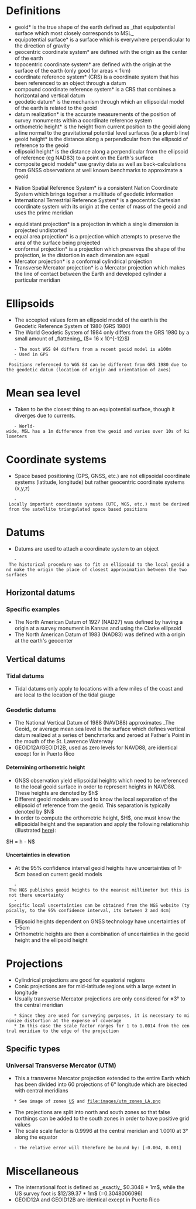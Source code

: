 = Definitions =
*geoid* is the true shape of the earth defined as _that equipotential surface which most closely corresponds to MSL_
*equipotential surface* is a surface which is everywhere perpendicular to the direction of gravity
*geocentric coordinate system* are defined with the origin as the center of the earth
*topocentric coordinate system* are defined with the origin at the surface of the earth (only good for areas < 1km)
*coordinate reference system* (CRS) is a coordinate system that has been referenced to an object through a datum
*compound coordinate reference system* is a CRS that combines a horizontal and vertical datum
*geodetic datum* is the mechanism through which an ellipsoidal model of the earth is related to the geoid
*datum realization* is the accurate measurements of the position of survey monuments within a coordinate reference system
*orthometric height* is the height from current position to the geoid along a line normal to the gravitational potential level surfaces (ie a plumb line)
*geoid height* is the distance along a perpendicular from the ellipsoid of reference to the geoid
*ellipsoid height* is the distance along a perpendicular from the ellipsoid of reference (eg NAD83) to a point on the Earth's surface
*composite geoid models* use gravity data as well as back-calculations from GNSS observations at well known benchmarks to approximate a geoid

*Nation Spatial Reference System* is a consistent Nation Coordinate System which brings together a multitude of geodetic information
*International Terrestrial Reference System* is a geocentric Cartesian coordinate system with its origin at the center of mass of the geoid and uses the prime meridian

*equidistant projection* is a projection in which a single dimension is projected undistorted
*equal area projection* is a projection which attempts to preserve the area of the surface being projected
*conformal projection* is a projection which preserves the shape of the projection, ie the distortion in each dimension are equal
*Mercator projection* is a conformal cylindrical projection
*Transverse Mercator projection* is a Mercator projection which makes the line of contact between the Earth and developed cylinder a particular meridian

= Ellipsoids =
* The accepted values form an ellipsoid model of the earth is the Geodetic Reference System of 1980 (GRS 1980)
* The World Geodetic System of 1984 only differs from the GRS 1980 by a small amount of _flattening_ ($= 16 x 10^{-12}$)
	- The most WGS 84 differs from a recent geoid model is ±100m
	- Used in GPS
	- Positions referenced to WGS 84 can be different from GRS 1980 due to the geodetic datum (location of origin and orientation of axes)

= Mean sea level =
* Taken to be the closest thing to an equipotential surface, though it diverges due to currents.
	- World-wide, MSL has a 1m difference from the geoid and varies over 10s of kilometers

= Coordinate systems =
* Space based positioning (GPS, GNSS, etc.) are not ellipsoidal coordinate systems (latitude, longitude) but rather geocentric coordinate systems (x,y,z)
	- Locally important coordinate systems (UTC, WGS, etc.) must be derived from the satellite triangulated space based positions

= Datums =
* Datums are used to attach a coordinate system to an object
	- The historical procedure was to fit an ellipsoid to the local geoid and make the origin the place of closest approximation between the two surfaces

== Horizontal datums ==
=== Specific examples ===
* The North American Datum of 1927 (NAD27) was defined by having a origin at a survey monument in Kansas and using the Clarke ellipsoid
* The North American Datum of 1983 (NAD83) was defined with a origin at the earth's geocenter

== Vertical datums ==
=== Tidal datums ===
* Tidal datums only apply to locations with a few miles of the coast and are local to the location of the tidal gauge

=== Geodetic datums ===
* The National Vertical Datum of 1988 (NAVD88) approximates _The Geoid_ or average mean sea level is the surface which defines vertical datum realized at a series of benchmarks and zeroed at Father's Point in the mouth of the St. Lawrence Waterway
* GEOID12A/GEOID12B, used as zero levels for NAVD88, are identical except for in Puerto Rico

==== Determining orthometric height ====
* GNSS observation yield ellipsoidal heights which need to be referenced to the local geoid surface in order to represent heights in NAVD88. These heights are denoted by $h$
* Different geoid models are used to know the local separation of the ellipsoid of reference from the geoid. This separation is typically denoted by $N$
* In order to compute the orthometric height, $H$, one must know the ellipsoidal height and the separation and apply the following relationship (illustrated [[file:images/orthometric_H.png|here]]):

$H = h - N$

==== Uncertainties in elevation====
* At the 95% confidence interval geoid heights have uncertainties of 1-5cm based on current geoid models
	- The NGS publishes geoid heights to the nearest millimeter but this is not there uncertainty
	- Specific local uncertainties can be obtained from the NGS website (typically, to the 95% confidence interval, its between 2 and 4cm)
* Ellipsoid heights dependent on GNSS technology have uncertainties of 1-5cm
* Orthometric heights are then a combination of uncertainties in the geoid height and the ellipsoid height

= Projections =
* Cylindrical projections are good for equatorial regions
* Conic projections are for mid-latitude regions with a large extent in longitude
* Usually transverse Mercator projections are only considered for ±3° to the central meridian
	* Since they are used for surveying purposes, it is necessary to minimize distortion at the expense of coverage
	* In this case the scale factor ranges for 1 to 1.0014 from the central meridian to the edge of the projection

== Specific types ==
=== Universal Transverse Mercator (UTM) ===
* This a transverse Mercator projection extended to the entire Earth which has been divided into 60 projections of 6° longitude which are bisected with central meridians
	* See image of zones [[file:images/UTM_Zones.jpg|US]] and [[file:images/utm_zones_LA.png]]
* The projections are split into north and south zones so that false northings can be added to the south zones in order to have positive grid values
* The scale scale factor is 0.9996 at the central meridian and 1.0010 at 3° along the equator
	- The relative error will therefore be bound by: [-0.004, 0.001]


= Miscellaneous =
* The international foot is defined as _exactly_ $0.3048 * 1m$, while the US survey foot is $12/39.37 * 1m$ (=0.3048006096)
* GEOID12A and GEOID12B are identical except in Puerto Rico
